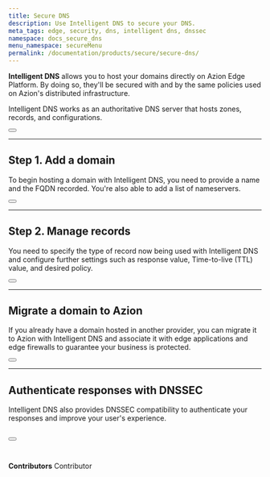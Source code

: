 ```yaml
---
title: Secure DNS
description: Use Intelligent DNS to secure your DNS.
meta_tags: edge, security, dns, intelligent dns, dnssec
namespace: docs_secure_dns
menu_namespace: secureMenu
permalink: /documentation/products/secure/secure-dns/
---
```



**Intelligent DNS** allows you to host your domains directly on Azion Edge Platform. By doing so, they'll be secured with and by the same policies used on Azion's distributed infrastructure.

Intelligent DNS works as an authoritative DNS server that hosts zones, records, and configurations.

<Button href="/en/documentation/products/secure/intelligent-dns/" text="go to intelligent dns reference" variant="secondary"></Button>

---

## Step 1. Add a domain

To begin hosting a domain with Intelligent DNS, you need to provide a name and the FQDN recorded. You're also able to add a list of nameservers.

<Button href="/en/documentation/products/guides/secure/intelligent-dns-configure-main-settings/" text="go to configure intelligent dns guide" variant="secondary"></Button>

---

## Step 2. Manage records

You need to specify the type of record now being used with Intelligent DNS and configure further settings such as response value, Time-to-live (TTL) value, and desired policy.

<Button href="/en/documentation/products/guides/secure/add-records/" text="go to add records guide" variant="secondary"></Button>

---

## Migrate a domain to Azion

If you already have a domain hosted in another provider, you can migrate it to Azion with Intelligent DNS and associate it with edge applications and edge firewalls to guarantee your business is protected.

<Button href="/en/documentation/products/guides/migrate-ns-to-azion/" text="go to migrate a NS guide" variant="secondary"></Button>

---

## Authenticate responses with DNSSEC

Intelligent DNS also provides DNSSEC compatibility to authenticate your responses and improve your user's experience.

<Button href="/en/documentation/products/guides/secure/activate-dnssec/" text="go to activate dnssec guide" variant="secondary"></Button>
<br /><br />
---

**Contributors** <ContributorList>Contributor</ContributorList>
